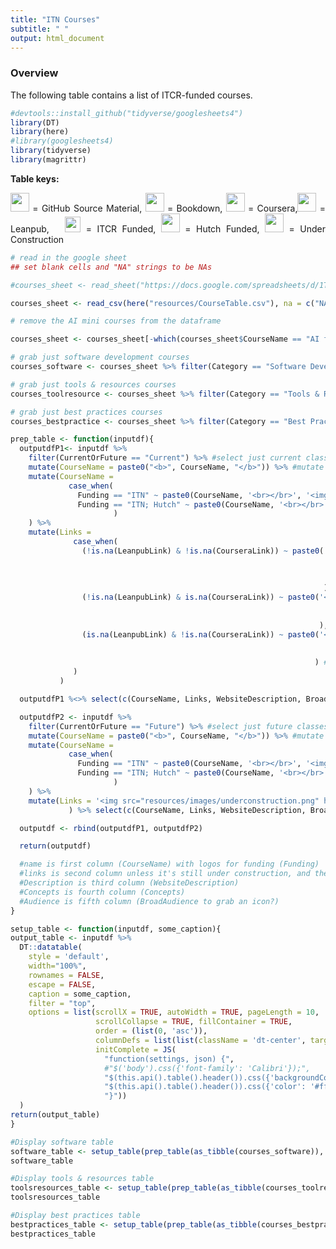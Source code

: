 ```yaml
---
title: "ITN Courses"
subtitle: " "
output: html_document
---
```


<style type="text/css">
  body{
  text-align: justify;
  text-justify: inter-word;
}
</style>

### **Overview**

The following table contains a list of ITCR-funded courses.


```r
#devtools::install_github("tidyverse/googlesheets4")
library(DT)
library(here)
#library(googlesheets4)
library(tidyverse)
library(magrittr)
```

**Table keys:**
<div title="Table keys">
<img src="resources/images/githublogo.png"  height="30"> </img> = GitHub Source Material, <img src=resources/images/bookstack.png height="30"> </img> = Bookdown, <img src=resources/images/courseralogo.png height="30"> </img> = Coursera,<img src=resources/images/leanpublogo.png height="30"> </img> = Leanpub, &nbsp; <img src="resources/images/ITCRLogo.png" height="25"> </img> = ITCR Funded, <img src=resources/images/fhlogo.png height="30"></img> = Hutch Funded, <img src=resources/images/underconstruction.png height="30"></img> = Under Construction
</div>

```r
# read in the google sheet
## set blank cells and "NA" strings to be NAs

#courses_sheet <- read_sheet("https://docs.google.com/spreadsheets/d/1TiNdu92hK-0FN8GbmWi_QbdUaX2yJF76yFt2oljm_qE/edit?usp=sharing", na = c("NA", ""))

courses_sheet <- read_csv(here("resources/CourseTable.csv"), na = c("NA", ""))

```

```r
# remove the AI mini courses from the dataframe

courses_sheet <- courses_sheet[-which(courses_sheet$CourseName == "AI for Decision Makers: Exploring AI Possibilities"  | courses_sheet$CourseName == "AI for Decision Makers: Avoiding AI Harm"| courses_sheet$CourseName == "AI for Decision Makers: Determining AI Needs" | courses_sheet$CourseName == "AI for Decision Makers: Developing AI Policy"),]
```

```r
# grab just software development courses
courses_software <- courses_sheet %>% filter(Category == "Software Development")
```

```r
# grab just tools & resources courses
courses_toolresource <- courses_sheet %>% filter(Category == "Tools & Resources")
```

```r
# grab just best practices courses
courses_bestpractice <- courses_sheet %>% filter(Category == "Best Practices")
```

```r
prep_table <- function(inputdf){
  outputdfP1<- inputdf %>%
    filter(CurrentOrFuture == "Current") %>% #select just current classes
    mutate(CourseName = paste0("<b>", CourseName, "</b>")) %>% #mutate the name to be bolded
    mutate(CourseName =
             case_when(
               Funding == "ITN" ~ paste0(CourseName, '<br></br>', '<img src="resources/images/ITCRLogo.png" height="40"></img>'),
               Funding == "ITN; Hutch" ~ paste0(CourseName, '<br></br>', '<img src="resources/images/ITCRLogo.png" height="40"></img>', '<br></br>', '<img src="resources/images/fhlogo.png" height="40"></img>')
                       )
    ) %>%
    mutate(Links =
              case_when(
                (!is.na(LeanpubLink) & !is.na(CourseraLink)) ~ paste0('<a href="',GithubLink,'"style="color: #be3b2a"',' target="_blank"','<div title="Github Source Material Link"> </div>','<img src="resources/images/githublogo.png"  height="30"> </img>', '</a>', '<br></br>',
                                                                      '<a href="',BookdownLink,'"style="color: #be3b2a"',' target="_blank"','<div title="Bookdown Link"> </div>','<img src="resources/images/bookstack.png"  height="30"> </img>', '</a>', '<br></br>',
                                                                      '<a href="',CourseraLink,'"style="color: #be3b2a"',' target="_blank"','<div title="Coursera Link"></div>','<img src="resources/images/courseralogo.png" height="30"> </img>', "</a>", '<br></br>',
                                                                      '<a href="',LeanpubLink,'"style="color: #be3b2a"',' target="_blank"','<div title="Leanpub Link"> </div>','<img src="resources/images/leanpublogo.png"  height="30"> </img>', '</a>'
                                                                      ), #Fill in all 4 logos and links
                (!is.na(LeanpubLink) & is.na(CourseraLink)) ~ paste0('<a href="',GithubLink,'"style="color: #be3b2a"',' target="_blank"','<div title="Github Source Material Link"> </div>','<img src="resources/images/githublogo.png"  height="30"> </img>', '</a>', '<br></br>',
                                                                      '<a href="',BookdownLink,'"style="color: #be3b2a"',' target="_blank"','<div title="Bookdown Link"> </div>','<img src="resources/images/bookstack.png"  height="30"> </img>', '</a>', '<br></br>',
                                                                      '<a href="',LeanpubLink,'"style="color: #be3b2a"',' target="_blank"','<div title="Leanpub Link"> </div>','<img src="resources/images/leanpublogo.png"  height="30"> </img>', '</a>'
                                                                     ), #Fill in Leanpub, Bookdown, and github logos and links
                (is.na(LeanpubLink) & !is.na(CourseraLink)) ~ paste0('<a href="',GithubLink,'"style="color: #be3b2a"',' target="_blank"','<div title="Github Source Material Link"> </div>','<img src="resources/images/githublogo.png"  height="30"> </img>', '</a>', '<br></br>',
                                                                      '<a href="',BookdownLink,'"style="color: #be3b2a"',' target="_blank"','<div title="Bookdown Link"> </div>','<img src="resources/images/bookstack.png"  height="30"> </img>', '</a>', '<br></br>',
                                                                      '<a href="',CourseraLink,'"style="color: #be3b2a"',' target="_blank"','<div title="Coursera Link"></div>','<img src="resources/images/courseralogo.png" height="30"> </img>', "</a>"
                                                                    ) #Fill in Coursera, Bookdown, and github logos and links
              )
           )

  outputdfP1 %<>% select(c(CourseName, Links, WebsiteDescription, BroadAudience))

  outputdfP2 <- inputdf %>%
    filter(CurrentOrFuture == "Future") %>% #select just future classes
    mutate(CourseName = paste0("<b>", CourseName, "</b>")) %>% #mutate the name to be bolded
    mutate(CourseName =
             case_when(
               Funding == "ITN" ~ paste0(CourseName, '<br></br>', '<img src="resources/images/ITCRLogo.png" height="40"></img>'),
               Funding == "ITN; Hutch" ~ paste0(CourseName, '<br></br>', '<img src="resources/images/ITCRLogo.png" height="40"></img>', '<br></br>', '<img src="resources/images/fhlogo.png" height="40"></img>')
                       )
    ) %>%
    mutate(Links = '<img src="resources/images/underconstruction.png" height="40"></img>'
             ) %>% select(c(CourseName, Links, WebsiteDescription, BroadAudience))

  outputdf <- rbind(outputdfP1, outputdfP2)  

  return(outputdf)  

  #name is first column (CourseName) with logos for funding (Funding)
  #links is second column unless it's still under construction, and then it's a cute icon about construction (GithubLink, `Bookdown link`, LeanpubLink, CourseraLink)
  #Description is third column (WebsiteDescription)
  #Concepts is fourth column (Concepts)
  #Audience is fifth column (BroadAudience to grab an icon?)
}
```

```r
setup_table <- function(inputdf, some_caption){
output_table <- inputdf %>%
  DT::datatable(
    style = 'default',
    width="100%",
    rownames = FALSE,
    escape = FALSE,
    caption = some_caption,
    filter = "top",
    options = list(scrollX = TRUE, autoWidth = TRUE, pageLength = 10,
                   scrollCollapse = TRUE, fillContainer = TRUE,
                   order = (list(0, 'asc')),
                   columnDefs = list(list(className = 'dt-center', targets = "_all")),
                   initComplete = JS(
                     "function(settings, json) {",
                     #"$('body').css({'font-family': 'Calibri'});",
                     "$(this.api().table().header()).css({'backgroundColor': '#3f546f'});",
                     "$(this.api().table().header()).css({'color': '#fff'});",
                     "}"))
  )
return(output_table)
}
```

```r
#Display software table
software_table <- setup_table(prep_table(as_tibble(courses_software)), "Software Development Courses")
software_table
```

```r
#Display tools & resources table
toolsresources_table <- setup_table(prep_table(as_tibble(courses_toolresource)), "Tools & Resources Courses")
toolsresources_table
```

```r
#Display best practices table
bestpractices_table <- setup_table(prep_table(as_tibble(courses_bestpractice)), "Best Practices Courses")
bestpractices_table
```
